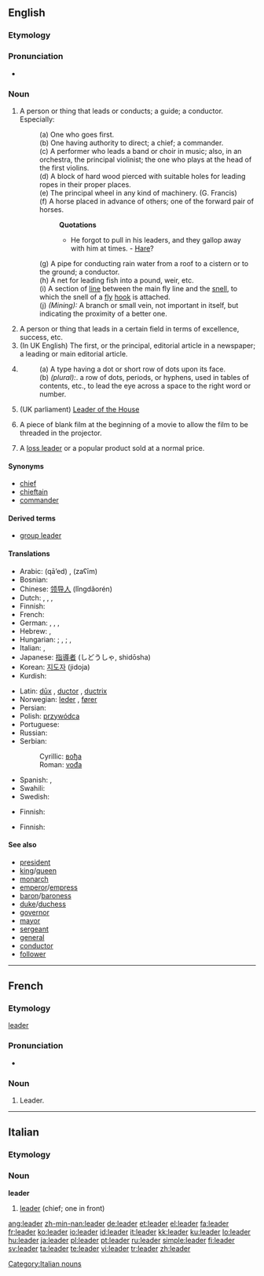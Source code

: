 {{wikipedia|dab=leader (disambiguation)}}
==English==

{{webster}}

===Etymology===
{{suffix|lead|er}}

===Pronunciation===
* {{audio|en-us-leader.ogg|Audio (US)}}
*: {{rhymes|iːdə(r)}}

===Noun===
{{en-noun}}

# A person or thing that leads or conducts; a guide; a conductor. Especially:
#: (a) One who goes first.
#: (b) One having authority to direct; a chief; a commander.
#: (c) {{music}} A performer who leads a band or choir in music; also, in an orchestra, the principal violinist; the one who plays at the head of the first violins.
#: (d) {{nautical}} A block of hard wood pierced with suitable holes for leading ropes in their proper places.
#: (e) {{engineering}} {{obsolete}} The principal wheel in any kind of machinery. (G. Francis)
#: (f) A horse placed in advance of others; one of the forward pair of horses.
#:: '''Quotations'''
#::* He forgot to pull in his leaders, and they gallop away with him at times. - [[Hare]]?
#: (g) A pipe for conducting rain water from a roof to a cistern or to the ground; a conductor.
#: (h) {{context|fishing}} A net for leading fish into a pound, weir, etc.
#: (i) {{context|fishing}} A section of [[line]] between the main fly line and the [[snell]], to which the snell of a [[fly]] [[hook]] is attached.
#: (j) ''(Mining):'' A branch or small vein, not important in itself, but indicating the proximity of a better one.
# A person or thing that leads in a certain field in terms of excellence, success, etc.
# (In UK English) The first, or the principal, editorial article in a newspaper; a leading or main editorial article.
# {{printing}}
#: (a) A type having a dot or short row of dots upon its face.
#: (b) ''(plural):''. a row of dots, periods, or hyphens, used in tables of contents, etc., to lead the eye across a space to the right word or number.
# (UK parliament) [[Leader of the House]]
# {{film}} A piece of blank film at the beginning of a movie to allow the film to be threaded in the projector.
# A [[loss leader]] or a popular product sold at a normal price.
{{rfc}}

====Synonyms====
* [[chief]]
* [[chieftain]]
* [[commander]]

====Derived terms====
* [[group leader]]

====Translations====
{{trans-top|one having authority}}
* Arabic: {{Arab|[[قائد]]}} (qā’ed) {{m}}, {{Arab|[[زعيم]]}} (zaʕīm) {{m}}
* Bosnian: {{t-|bs|vođa|m}}
* Chinese: [[领导人]] (lǐngdǎorén)
* Dutch: {{t+|nl|leider|m}}, {{t-|nl|leidster|f}}, {{t+|nl|aanvoerder|m}}, {{t|nl|aanvoerster|f}}
* Finnish: {{t+|fi|johtaja}}
* French: {{t+|fr|chef|m}}
* German: {{t|de|Anführer|m}}, {{t|de|Anführerin|f}}, {{t+|de|Führer|m}}, {{t|de|Führerin|f}}
* Hebrew: {{t|he|מנהיג|m|sc=Hebr}}, {{t|he|מנהיגה|f|sc=Hebr}}
* Hungarian: {{t+|hu|vezető}}; {{t-|hu|vezér}}, {{t+|hu|parancsnok}}; {{t|hu|pártvezér}}, {{t-|hu|vezér}}
* Italian: {{t+|it|capo|m}}, {{t+|it|duce|m}}
* Japanese: [[指導者]] (しどうしゃ, shidōsha)
* Korean: [[지도자]] (jidoja)
* Kurdish: {{KUchar|[[سه‌رۆک]]}}
{{trans-mid}}
* Latin: [[dux|dūx]] {{m}}, [[ductor]] {{m}}, [[ductrix]] {{f}}
* Norwegian: [[leder]] {{m}}, [[fører]] {{m}}
* Persian: {{t-|fa|رهبر|sc=fa-Arab|xs=Persian}}
* Polish: [[przywódca]] {{m}}
* Portuguese: {{t+|pt|líder|m}}
* Russian: {{t+|ru|руководитель|m|tr=rukovodítel’|sc=Cyrl}}
* Serbian:
*: Cyrillic: [[вођа]] {{m}}
*: Roman: [[vođa]] {{m}}
* Spanish: {{t-|es|líder|m|f}}, {{t-|es|dirigente|m}}
* Swahili: {{t+|sw|kiongozi|xs=Swahili}}
* Swedish: {{t+|sv|ledare|c}}
{{trans-bottom}}

{{trans-top|pipe to conduct water from the roof}}
* Finnish: {{t-|fi|syöksytorvi}}
{{trans-mid}}
{{trans-bottom}}

{{trans-top|principal article in a newspaper}}
* Finnish: {{t-|fi|pääkirjoitus}}
{{trans-mid}}
{{trans-bottom}}

====See also====
<!--Common Leader titles-->
* [[president]]
* [[king]]/[[queen]]
* [[monarch]]
* [[emperor]]/[[empress]]
* [[baron]]/[[baroness]]
* [[duke]]/[[duchess]]
* [[governor]]
* [[mayor]]
* [[sergeant]]
* [[general]]
* [[conductor]]
* [[follower]] <!-- A spouse, so to speak. -->

----

==French==

===Etymology===
{{etyl|en|fr}} [[leader#English|leader]]

===Pronunciation===
* {{audio|Fr-leader.ogg|Audio}}

===Noun===
{{fr-noun|m}}

# Leader.

----
==Italian==

===Etymology===
{{etyl|en|it}}

===Noun===
'''leader''' {{m|f|inv}}

# [[#English|leader]] (chief; one in front)

[[Category:Italian nouns]]

[[ang:leader]]
[[zh-min-nan:leader]]
[[de:leader]]
[[et:leader]]
[[el:leader]]
[[fa:leader]]
[[fr:leader]]
[[ko:leader]]
[[io:leader]]
[[id:leader]]
[[it:leader]]
[[kk:leader]]
[[ku:leader]]
[[lo:leader]]
[[hu:leader]]
[[ja:leader]]
[[pl:leader]]
[[pt:leader]]
[[ru:leader]]
[[simple:leader]]
[[fi:leader]]
[[sv:leader]]
[[ta:leader]]
[[te:leader]]
[[vi:leader]]
[[tr:leader]]
[[zh:leader]]